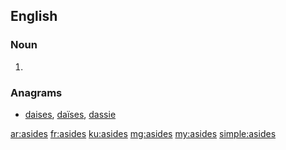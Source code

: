 ==English==

===Noun===
{{head|en|plural}}

# {{plural of|aside|lang=en}}

===Anagrams===
* [[daises#English|daises]], [[daïses#English|daïses]], [[dassie#English|dassie]]

[[ar:asides]]
[[fr:asides]]
[[ku:asides]]
[[mg:asides]]
[[my:asides]]
[[simple:asides]]